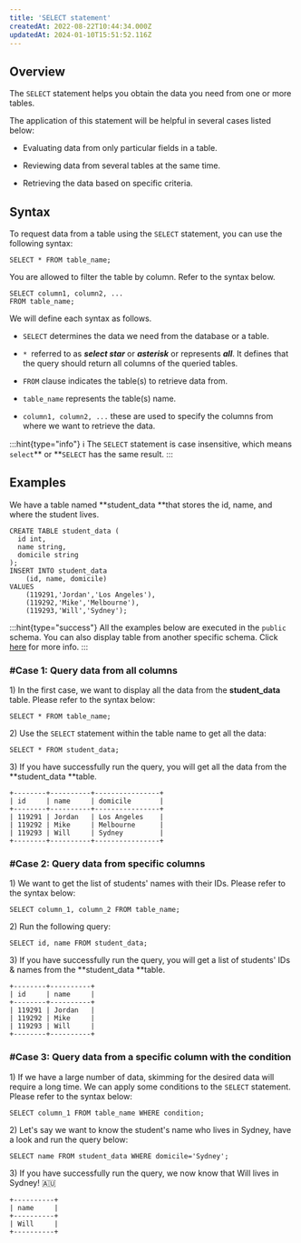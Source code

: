 ```yaml
---
title: 'SELECT statement'
createdAt: 2022-08-22T10:44:34.000Z
updatedAt: 2024-01-10T15:51:52.116Z
---
```


## Overview

The `SELECT` statement helps you obtain the data you need from one or more tables.&#x20;

The application of this statement will be helpful in several cases listed below:

*   Evaluating data from only particular fields in a table.

*   Reviewing data from several tables at the same time.

*   Retrieving the data based on specific criteria.

## Syntax

To request data from a table using the `SELECT` statement, you can use the following syntax:

```pgsql
SELECT * FROM table_name;
```

You are allowed to filter the table by column. Refer to the syntax below.

```pgsql
SELECT column1, column2, ...
FROM table_name;
```

We will define each syntax as follows.

*   `SELECT` determines the data we need from the database or a table.

*   `* `referred to as ***select star*** or ***asterisk*** or represents ***all***. It defines that the query should return all columns of the queried tables.

*   `FROM` clause indicates the table(s) to retrieve data from.

*   `table_name` represents the table(s) name.

*   `column1, column2, ...` these are used to specify the columns from where we want to retrieve the data.

:::hint{type="info"}
ℹ️ The `SELECT` statement is case insensitive, which means `select`** or **`SELECT` has the same result.
:::

## Examples

We have a table named **student\_data **that stores the id, name, and where the student lives.

```pgsql
CREATE TABLE student_data (
  id int,
  name string,
  domicile string
);
INSERT INTO student_data 
    (id, name, domicile) 
VALUES 
    (119291,'Jordan','Los Angeles'),
    (119292,'Mike','Melbourne'),
    (119293,'Will','Sydney');
```

:::hint{type="success"}
All the examples below are executed in the `public` schema. You can also display table from another specific schema. Click [here](https://docs.oxla.com/schema) for more info.
:::

### #Case 1: Query data from all columns

1\) In the first case, we want to display all the data from the **student\_data** table. Please refer to the syntax below:

```pgsql
SELECT * FROM table_name;
```

2\) Use the `SELECT` statement within the table name to get all the data:

```pgsql
SELECT * FROM student_data;
```

3\) If you have successfully run the query, you will get all the data from the **student\_data **table.

```pgsql
+--------+----------+----------------+
| id     | name     | domicile       |
+--------+----------+----------------+
| 119291 | Jordan   | Los Angeles    | 
| 119292 | Mike     | Melbourne      |
| 119293 | Will     | Sydney         |
+--------+----------+----------------+
```

### #Case 2: Query data from specific columns

1\) We want to get the list of students' names with their IDs. Please refer to the syntax below:

```pgsql
SELECT column_1, column_2 FROM table_name;
```

2\) Run the following query:

```pgsql
SELECT id, name FROM student_data;
```

3\) If you have successfully run the query, you will get a list of students' IDs & names from the **student\_data **table.

```pgsql
+--------+----------+
| id     | name     | 
+--------+----------+
| 119291 | Jordan   | 
| 119292 | Mike     |
| 119293 | Will     | 
+--------+----------+
```

### #Case 3: Query data from a specific column with the condition

1\) If we have a large number of data, skimming for the desired data will require a long time. We can apply some conditions to the `SELECT` statement. Please refer to the syntax below:

```pgsql
SELECT column_1 FROM table_name WHERE condition;
```

2\) Let's say we want to know the student's name who lives in Sydney, have a look and run the query below:

```pgsql
SELECT name FROM student_data WHERE domicile='Sydney';
```

&#x20;3\) If you have successfully run the query, we now know that Will lives in Sydney! 🇦🇺

```pgsql
+----------+ 
| name     | 
+----------+
| Will     | 
+----------+
```

